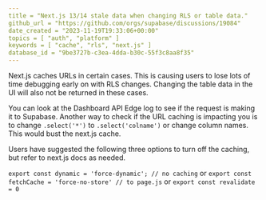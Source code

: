 ```yaml
---
title = "Next.js 13/14 stale data when changing RLS or table data."
github_url = "https://github.com/orgs/supabase/discussions/19084"
date_created = "2023-11-19T19:33:06+00:00"
topics = [ "auth", "platform" ]
keywords = [ "cache", "rls", "next.js" ]
database_id = "9be3727b-c3ea-4dda-b30c-55f3c8aa8f35"
---
```


Next.js caches URLs in certain cases. This is causing users to lose lots of time debugging early on with RLS changes. Changing the table data in the UI will also not be returned in these cases.

You can look at the Dashboard API Edge log to see if the request is making it to Supabase.
Another way to check if the URL caching is impacting you is to change `.select('*')` to `.select('colname')` or change column names. This would bust the next.js cache.

Users have suggested the following three options to turn off the caching, but refer to next.js docs as needed.

`export const dynamic = 'force-dynamic'; // no caching`
or
`export const fetchCache = 'force-no-store' // to page.js`
or
`export const revalidate = 0 `
